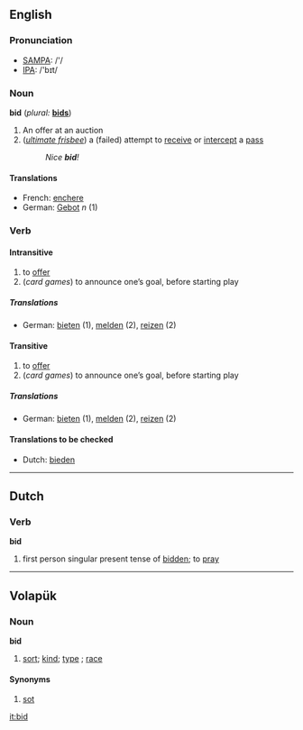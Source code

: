==English==
=== Pronunciation ===
*[[w:SAMPA|SAMPA]]: /'/
*[[w:IPA|IPA]]: /'bɪt/

===Noun===
'''bid'''  (''plural:'' '''[[bids]]''')
# An offer at an auction
# (''[[ultimate frisbee]]'') a (failed) attempt to [[receive]] or [[intercept]] a [[pass]]
#:''Nice '''bid'''!''

====Translations====
*French: [[enchere]]
*German: [[Gebot]] ''n'' (1)

=== Verb ===
{{irregverb|bid|[[bids]]|[[bad]]''',''' [[bade]]''', or''' [[bid]]|[[bid]] '''or''' [[bidden]]|[[bidding]]}} 
====Intransitive====
# to [[offer]]
# (''card games'') to announce one’s goal, before starting play
===== Translations =====
*German: [[bieten]] (1), [[melden]] (2), [[reizen]] (2)
====Transitive====
# to [[offer]]
# (''card games'') to announce one’s goal, before starting play
===== Translations =====
*German: [[bieten]] (1), [[melden]] (2), [[reizen]] (2)

====Translations to be checked====
{{checktrans}}
*Dutch: [[bieden]]
----

==Dutch==

=== Verb ===
'''bid'''
# first person singular present tense of [[bidden]]; to [[pray]]

----

==Volapük== 
===Noun===
'''bid'''
#[[sort]]; [[kind]]; [[type]] ; [[race]]
====Synonyms====
#[[sot]]


[[it:bid]]